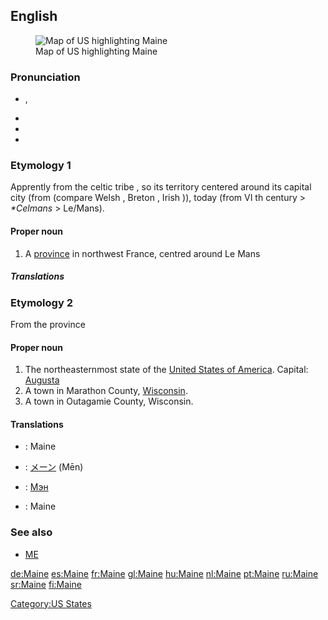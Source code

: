 {{wikipedia|dab=Maine (disambiguation)|Maine}}
{{wikipedia|Maine, Marathon County, Wisconsin}}
{{wikipedia|Maine, Outagamie County, Wisconsin}}
{{also|maine}}
==English==
[[Image:Map of USA highlighting Maine.png|thumb|right|Map of US highlighting Maine]]

===Pronunciation===
* {{IPA|/meɪn/}}, {{SAMPA|/meIn/}}
* {{audio|en-us-Maine.ogg|Audio (US)}}
* {{rhymes|eɪn}}
* {{homophones|main|mane}}

===Etymology 1===
{{wikipedia|Maine (province)}}
Apprently from the celtic tribe {{term|aulerci cenomanni|lang=fr}}, so its territory centered around its capital city  {{term|Vindinon||white place|lang=fr}} (from {{etyl|cel|fr}} {{term||vindo-|white|lang=cel}} (compare Welsh {{term|gwyn|lang=cy}}, Breton {{term|gwen|lang=br}}, Irish {{term|finn|lang=ga}})), today {{term|le Mans|lang=fr}} (from {{term|Cenomannis|lang=fro}} VI th century > ''*Celmans'' > Le/Mans).

====Proper noun====
{{en-proper noun}}

# A [[province]] in northwest France, centred around Le Mans

=====Translations=====
{{trans-top|province}}
{{trans-mid}}
{{trans-bottom}}

===Etymology 2===
From the {{etyl|fr}} province

====Proper noun====
{{wikipedia|Maine|Maine (US state)}}
{{en-proper noun}}

# The northeasternmost state of the [[United States of America]]. Capital: [[Augusta]]
# A town in Marathon County, [[Wisconsin]].
# A town in Outagamie County, Wisconsin.

====Translations====
{{trans-top|US State}}
{{trans-mid}}
{{trans-bottom}}

{{checktrans-top}}
* {{ttbc|French}}: Maine {{f}}
* {{ttbc|Japanese}}: [[メーン]] (Mēn)
{{trans-mid}}
* {{ttbc| Russian}}: [[Мэн]] {{IPAchar|(Mɛn)}}
* {{ttbc| Spanish}}: Maine
{{trans-bottom}}

===See also===
* [[ME]]

[[Category:US States]]

[[de:Maine]]
[[es:Maine]]
[[fr:Maine]]
[[gl:Maine]]
[[hu:Maine]]
[[nl:Maine]]
[[pt:Maine]]
[[ru:Maine]]
[[sr:Maine]]
[[fi:Maine]]